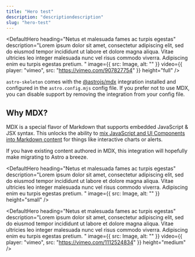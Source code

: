 ```yaml
---
title: "Hero test"
description: "descriptiondescription"
slug: "hero-test"
---
```



<DefaultHero
  heading="Netus et malesuada fames ac turpis egestas"
  description="Lorem ipsum dolor sit amet, consectetur adipiscing elit, sed do eiusmod tempor incididunt ut labore et dolore magna aliqua. Vitae ultricies leo integer malesuada nunc vel risus commodo viverra. Adipiscing enim eu turpis egestas pretium.
"
  image={{ src: Image, alt: "" }}
  video={{ player: "vimeo", src: "https://vimeo.com/907827754" }}
  height="full"
/>

<DefaultContent>

`astro-skeleton` comes with the [@astrojs/mdx](https://docs.astro.build/en/guides/integrations-guide/mdx/) integration installed and configured in the `astro.config.mjs` config file. If you prefer not to use MDX, you can disable support by removing the integration from your config file.

## Why MDX?

MDX is a special flavor of Markdown that supports embedded JavaScript & JSX syntax. This unlocks the ability to [mix JavaScript and UI Components into Markdown content](https://docs.astro.build/en/guides/markdown-content/#mdx-features) for things like interactive charts or alerts.

If you have existing content authored in MDX, this integration will hopefully make migrating to Astro a breeze.

</DefaultContent>

<DefaultHero
  heading="Netus et malesuada fames ac turpis egestas"
  description="Lorem ipsum dolor sit amet, consectetur adipiscing elit, sed do eiusmod tempor incididunt ut labore et dolore magna aliqua. Vitae ultricies leo integer malesuada nunc vel risus commodo viverra. Adipiscing enim eu turpis egestas pretium.
"
  image={{ src: Image, alt: "" }}
  height="small"
/>

<DefaultHero
  heading="Netus et malesuada fames ac turpis egestas"
  description="Lorem ipsum dolor sit amet, consectetur adipiscing elit, sed do eiusmod tempor incididunt ut labore et dolore magna aliqua. Vitae ultricies leo integer malesuada nunc vel risus commodo viverra. Adipiscing enim eu turpis egestas pretium.
"
  image={{ src: Image, alt: "" }}
  video={{ player: "vimeo", src: "https://vimeo.com/1112524834" }}
  height="medium"
/>
